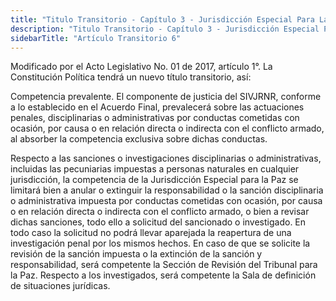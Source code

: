 ```yaml
---
title: "Titulo Transitorio - Capítulo 3 - Jurisdicción Especial Para La Paz - Artículo Transitorio 6"
description: "Titulo Transitorio - Capítulo 3 - Jurisdicción Especial Para La Paz - Artículo Transitorio 6"
sidebarTitle: "Artículo Transitorio 6"
---
```


<Warning>Modificado por el Acto Legislativo No. 01 de 2017, artículo 1°. La Constitución Política tendrá un nuevo título transitorio, así: </Warning>

Competencia prevalente. El componente de justicia del SIVJRNR, conforme a lo establecido en el Acuerdo Final, prevalecerá sobre las actuaciones penales, disciplinarias o administrativas por conductas cometidas con ocasión, por causa o en relación directa o indirecta con el conflicto armado, al absorber la competencia exclusiva sobre dichas conductas. 

Respecto a las sanciones o investigaciones disciplinarias o administrativas, incluidas las pecuniarias impuestas a personas naturales en cualquier jurisdicción, la competencia de la Jurisdicción Especial para la Paz se limitará bien a anular o extinguir la responsabilidad o la sanción disciplinaria o administrativa impuesta por conductas cometidas con ocasión, por causa o en relación directa o indirecta con el conflicto armado, o bien a revisar dichas sanciones, todo ello a solicitud del sancionado o investigado. En todo caso la solicitud no podrá llevar aparejada la reapertura de una investigación penal por los mismos hechos. En caso de que se solicite la revisión de la sanción impuesta o la extinción de la sanción y responsabilidad, será competente la Sección de Revisión del Tribunal para la Paz. Respecto a los investigados, será competente la Sala de definición de situaciones jurídicas. 
